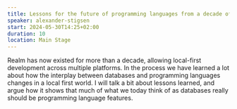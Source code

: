 ```yaml
---
title: Lessons for the future of programming languages from a decade of local first
speaker: alexander-stigsen
start: 2024-05-30T14:25+02:00
duration: 10
location: Main Stage
---
```


Realm has now existed for more than a decade, allowing local-first development across multiple platforms. In the process we have learned a lot about how the interplay between databases and programming languages changes in a local first world. I will talk a bit about lessons learned, and argue how it shows that much of what we today think of as databases really should be programming language features.
